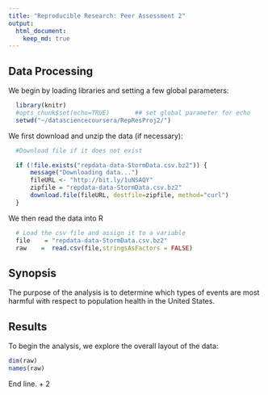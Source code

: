 ```yaml
---
title: "Reproducible Research: Peer Assessment 2"
output: 
  html_document:
    keep_md: true
---
```

## Data Processing
We begin by loading libraries and setting a few global parameters:
```r
  library(knitr)
  #opts_chunk$set(echo=TRUE)       ## set global parameter for echo
  setwd("~/datasciencecoursera/RepResProj2/")
```

We first download and unzip the data (if necessary):
```r
  #Download file if it does not exist

  if (!file.exists("repdata-data-StormData.csv.bz2")) {
      message("Downloading data...")
      fileURL <- "http://bit.ly/1uNSAQY"
      zipfile = "repdata-data-StormData.csv.bz2"
      download.file(fileURL, destfile=zipfile, method="curl")
  }
```

We then read the data into R
```r
  # Load the csv file and assign it to a variable
  file    = "repdata-data-StormData.csv.bz2"
  raw    =  read.csv(file,stringsAsFactors = FALSE)
```

## Synopsis
The purpose of the analysis is to determine which types of events are most harmful with respect to population health in the United States.

## Results

To begin the analysis, we explore the overall layout of the data:
```r
dim(raw)
names(raw)
```

End line. + 2
